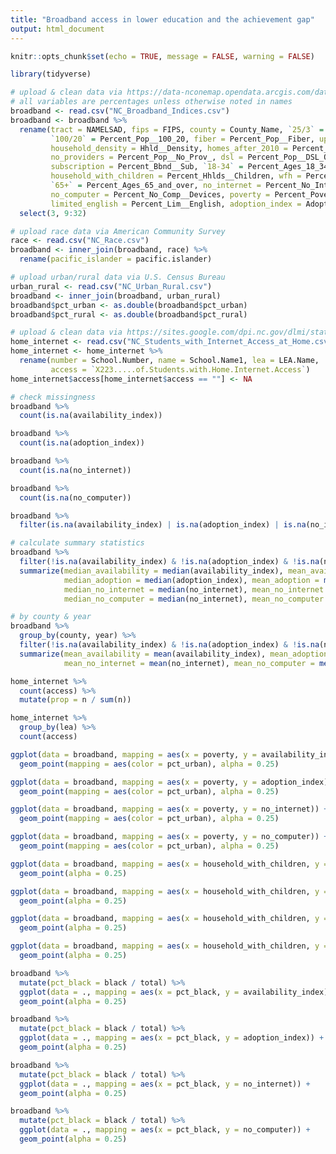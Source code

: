 ```yaml
---
title: "Broadband access in lower education and the achievement gap"
output: html_document
---
```


```r
knitr::opts_chunk$set(echo = TRUE, message = FALSE, warning = FALSE)
```

```r
library(tidyverse)
```

```r
# upload & clean data via https://data-nconemap.opendata.arcgis.com/datasets/broadbandindices-bytract-allyears
# all variables are percentages unless otherwise noted in names
broadband <- read.csv("NC_Broadband_Indices.csv")
broadband <- broadband %>% 
  rename(tract = NAMELSAD, fips = FIPS, county = County_Name, `25/3` = Percent_Pop__25_3, 
         `100/20` = Percent_Pop__100_20, fiber = Percent_Pop__Fiber, upload_download_ratio = Up_Down_Ratio, 
         household_density = Hhld__Density, homes_after_2010 = Percent_Age_Home, 
         no_providers = Percent_Pop__No_Prov_, dsl = Percent_Pop__DSL_Only, availability_index = Availability, 
         subscription = Percent_Bbnd__Sub, `18-34` = Percent_Ages_18_34, bachelors = Percent_Bach_, 
         household_with_children = Percent_Hhlds__Children, wfh = Percent_Work_from_home,
         `65+` = Percent_Ages_65_and_over, no_internet = Percent_No_Int__Access, 
         no_computer = Percent_No_Comp__Devices, poverty = Percent_Poverty, disability = Percent_Disability, 
         limited_english = Percent_Lim__English, adoption_index = Adoption, year = YEAR) %>% 
  select(3, 9:32)

# upload race data via American Community Survey
race <- read.csv("NC_Race.csv")
broadband <- inner_join(broadband, race) %>% 
  rename(pacific_islander = pacific.islander)

# upload urban/rural data via U.S. Census Bureau
urban_rural <- read.csv("NC_Urban_Rural.csv")
broadband <- inner_join(broadband, urban_rural)
broadband$pct_urban <- as.double(broadband$pct_urban)
broadband$pct_rural <- as.double(broadband$pct_rural)

# upload & clean data via https://sites.google.com/dpi.nc.gov/dlmi/state-dlmi-reports/school-level-reports?authuser=0
home_internet <- read.csv("NC_Students_with_Internet_Access_at_Home.csv")
home_internet <- home_internet %>% 
  rename(number = School.Number, name = School.Name1, lea = LEA.Name, 
         access = `X223.....of.Students.with.Home.Internet.Access`)
home_internet$access[home_internet$access == ""] <- NA
```

```r
# check missingness
broadband %>% 
  count(is.na(availability_index))

broadband %>% 
  count(is.na(adoption_index))

broadband %>% 
  count(is.na(no_internet))

broadband %>% 
  count(is.na(no_computer))

broadband %>% 
  filter(is.na(availability_index) | is.na(adoption_index) | is.na(no_internet) | is.na(no_computer))

# calculate summary statistics
broadband %>% 
  filter(!is.na(availability_index) & !is.na(adoption_index) & !is.na(no_internet) & !is.na(no_computer)) %>% 
  summarize(median_availability = median(availability_index), mean_availability = mean(availability_index),
            median_adoption = median(adoption_index), mean_adoption = mean(adoption_index),
            median_no_internet = median(no_internet), mean_no_internet = mean(no_internet),
            median_no_computer = median(no_internet), mean_no_computer = mean(no_internet))

# by county & year
broadband %>% 
  group_by(county, year) %>% 
  filter(!is.na(availability_index) & !is.na(adoption_index) & !is.na(no_internet) & !is.na(no_computer)) %>% 
  summarize(mean_availability = mean(availability_index), mean_adoption = mean(adoption_index),
            mean_no_internet = mean(no_internet), mean_no_computer = mean(no_internet))

home_internet %>% 
  count(access) %>% 
  mutate(prop = n / sum(n))

home_internet %>% 
  group_by(lea) %>% 
  count(access)
```

```r
ggplot(data = broadband, mapping = aes(x = poverty, y = availability_index)) +
  geom_point(mapping = aes(color = pct_urban), alpha = 0.25)

ggplot(data = broadband, mapping = aes(x = poverty, y = adoption_index)) +
  geom_point(mapping = aes(color = pct_urban), alpha = 0.25)

ggplot(data = broadband, mapping = aes(x = poverty, y = no_internet)) +
  geom_point(mapping = aes(color = pct_urban), alpha = 0.25)

ggplot(data = broadband, mapping = aes(x = poverty, y = no_computer)) +
  geom_point(mapping = aes(color = pct_urban), alpha = 0.25)

ggplot(data = broadband, mapping = aes(x = household_with_children, y = availability_index)) +
  geom_point(alpha = 0.25)

ggplot(data = broadband, mapping = aes(x = household_with_children, y = adoption_index)) +
  geom_point(alpha = 0.25)

ggplot(data = broadband, mapping = aes(x = household_with_children, y = no_internet)) +
  geom_point(alpha = 0.25)

ggplot(data = broadband, mapping = aes(x = household_with_children, y = no_computer)) +
  geom_point(alpha = 0.25)

broadband %>% 
  mutate(pct_black = black / total) %>% 
  ggplot(data = ., mapping = aes(x = pct_black, y = availability_index)) +
  geom_point(alpha = 0.25)

broadband %>% 
  mutate(pct_black = black / total) %>% 
  ggplot(data = ., mapping = aes(x = pct_black, y = adoption_index)) +
  geom_point(alpha = 0.25)

broadband %>% 
  mutate(pct_black = black / total) %>% 
  ggplot(data = ., mapping = aes(x = pct_black, y = no_internet)) +
  geom_point(alpha = 0.25)

broadband %>% 
  mutate(pct_black = black / total) %>% 
  ggplot(data = ., mapping = aes(x = pct_black, y = no_computer)) +
  geom_point(alpha = 0.25)
```